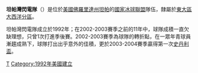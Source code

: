 {{Infobox NHL team
|name = Tampa Bay Lightning
|chinese_name = 坦帕灣閃電
|color1 = white
|color2 = blue
|logo_image = Tampa Bay Lightning 2011.svg
|conference = [[東部聯盟_(NHL)|東大區]]
|division = [[大西洋分區|大西洋分區]]
|founded = 1992年
|arena = Amalie Arena
|city = [[美國|美國]][[佛羅里達州|佛羅里達州]][[坦帕|坦帕]]
|colors = 黑、白、銀、深藍
|manager = Steve Yzerman
|coach = Jon Cooper
|captain = Steven Stamkos
|owner = Tampa Bay Sports and Entertainment（主席：Jeffrey Vinik）
|championships = 1次
}}

'''坦帕灣閃電隊'''（'''{{lang|en|Tampa Bay Lightning}}'''）是位於[[美國|美國]][[佛羅里達州|佛羅里達州]][[坦帕|坦帕]]的[[國家冰球聯盟|國家冰球聯盟]]隊伍，隸屬於[[東部聯盟_(NHL)|東大區]][[大西洋分區|大西洋分區]]。

坦帕灣閃電隊成立於1992年；在2002-2003賽季之前的11年中，球隊成積一直欠缺理想，只曾1次打進季後賽。2002-2003賽季為球隊的轉折點，在一眾年青球員漸趨成熟下，球隊打出出乎意外的佳積，更於2003-2004賽季贏得第一次[[史丹利盃|史丹利盃]]。

{{NHL}}

[[Category:國家冰球聯盟球隊|T]]
[[Category:1992年美國建立|Category:1992年美國建立]]